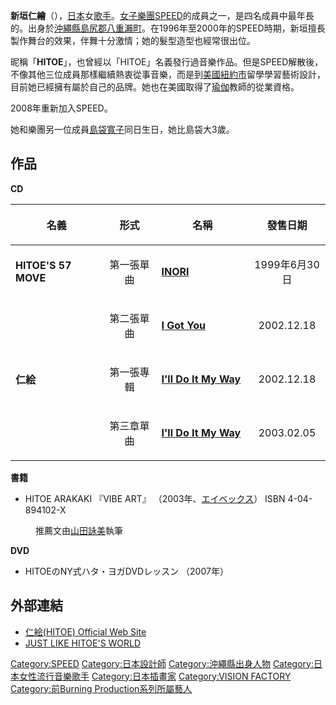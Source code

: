 {{Infobox Musician
| Name                = 新垣仁繪
| Background          = solo_singer
| Birth_name          = 新垣仁繪
| Alias               = 
| Born                = {{birth date and age|1981|4|7}}
| Blood               = 
| School_background   = 
| Died                = 
| Origin              = {{JPN}}[[沖繩縣|沖繩縣]][[島尻郡|島尻郡]][[八重瀨町|八重瀨町]]
| Instrument          = 
| Genre               = [[J-POP|J-POP]]
| Occupation          = [[歌手|歌手]]、[[時裝設計師|時裝設計師]]<br/>[[插畫家|插畫家]]
| Years_active        = 1996年—2000年、2008年—至今（[[SPEED_(日本音樂團體)|SPEED]]）
| Label               = [[avex|avex]]（[[SONIC_GROOVE|SONIC GROOVE]]）
| Production          = [[VISION_FACTORY|VISION FACTORY]]
| Associated_acts     = 
| Influences          = 
| URL                 = 
}}
'''新垣仁繪'''（{{bd|1981年|4月7日|||Arakaki, Hitoe}}），[[日本|日本]]女[[歌手|歌手]]。[[女子樂團|女子樂團]][[SPEED_(日本音樂團體)|SPEED]]的成員之一，是四名成員中最年長的。出身於[[沖繩縣|沖繩縣]][[島尻郡|島尻郡]][[八重瀨町|八重瀨町]]。在1996年至2000年的SPEED時期，新垣擅長製作舞台的效果，伴舞十分激情；她的髮型造型也經常很出位。

昵稱「'''HITOE'''」，也曾經以「HITOE」名義發行過音樂作品。但是SPEED解散後，不像其他三位成員那樣繼續熱衷從事音樂，而是到[[美國|美國]][[紐約市|紐約市]]留學學習藝術設計，目前她已經擁有屬於自己的品牌。她也在美國取得了[[瑜伽|瑜伽]]教師的從業資格。

2008年重新加入SPEED。

她和樂團另一位成員[[島袋寬子|島袋寬子]]同日生日，她比島袋大3歲。

== 作品 ==
'''CD'''
{| class="wikitable"
|-
!! style="width: 24%;" | 名義
!! style="width: 14%;" | 形式
!! style="width: 24%;" | 名稱
!! style="width: 14%;" | 發售日期
|-
| '''HITOE'S 57 MOVE'''
| style="text-align: center;" | 第一張單曲
| '''[[INORI|INORI]]'''
| style="text-align: center;" | 1999年6月30日
|-
| rowspan=3 | '''仁絵'''
| style="text-align: center;" | 第二張單曲
| '''[[I_Got_You|I Got You]]'''
| style="text-align: center;" | 2002.12.18
|-
| style="text-align: center;" | 第一張專輯
| '''[[I'll_Do_It_My_Way_(專輯)|I'll Do It My Way]]'''
| style="text-align: center;" | 2002.12.18
|-
| style="text-align: center;" | 第三章單曲
| '''[[I'll_Do_It_My_Way_(單曲)|I'll Do It My Way]]'''
| style="text-align: center;" | 2003.02.05
|}

'''書籍'''
*HITOE ARAKAKI 『VIBE ART』 （2003年、[[エイベックス|エイベックス]]） ISBN 4-04-894102-X
:推薦文由[[山田詠美|山田詠美]]執筆

'''DVD'''
*HITOEのNY式ハタ・ヨガDVDレッスン （2007年）

== 外部連結 ==
* [https://web.archive.org/web/20070608020513/http://www.avexnet.or.jp/hitoe/ 仁絵(HITOE) Official Web Site]
* [https://web.archive.org/web/20100324153027/http://hitoe.vision-blog.jp/ JUST LIKE HITOE'S WORLD] 

{{SPEED}}
{{Authority control}}
{{DEFAULTSORT:Arakaki, Hitoe}}
[[Category:SPEED|Category:SPEED]]
[[Category:日本設計師|Category:日本設計師]]
[[Category:沖繩縣出身人物|Category:沖繩縣出身人物]]
[[Category:日本女性流行音樂歌手|Category:日本女性流行音樂歌手]]
[[Category:日本插畫家|Category:日本插畫家]]
[[Category:VISION_FACTORY|Category:VISION FACTORY]]
[[Category:前Burning_Production系列所屬藝人|Category:前Burning Production系列所屬藝人]]
{{VISION FACTORY}}